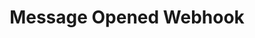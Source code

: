 ---
title: "Message Opened Webhook"
sidebarTitle: "Opened"
openapi: "/webhooks.yaml webhook message.opened"
---
